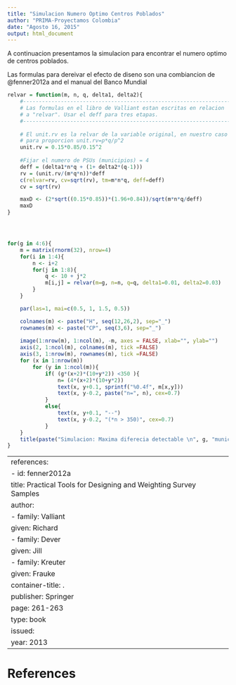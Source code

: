 ```yaml
---
title: "Simulacion Numero Optimo Centros Poblados"
author: "PRIMA-Proyectamos Colombia"
date: "Agosto 16, 2015"
output: html_document
---
```


A continuacion presentamos la simulacion para encontrar el numero optimo de centros poblados.

Las formulas para dereivar el efecto de diseno son una combiancion  de @fenner2012a and el manual del Banco Mundial



```r
relvar = function(m, n, q, delta1, delta2){
    #------------------------------------------------------------------
    # Las formulas en el libro de Valliant estan escritas en relacion 
    # a "relvar". Usar el deff para tres etapas.
    #------------------------------------------------------------------
        
    # El unit.rv es la relvar de la variable original, en nuestro caso
    # para proporcion unit.rv=p*q/p^2
    unit.rv = 0.15*0.85/0.15^2
    
    #Fijar el numero de PSUs (municipios) = 4 
    deff = (delta1*n*q + (1+ delta2*(q-1)))
    rv = (unit.rv/(m*q*n))*deff
    c(relvar=rv, cv=sqrt(rv), tm=m*n*q, deff=deff)
    cv = sqrt(rv)

    maxD <- (2*sqrt((0.15*0.85))*(1.96+0.84))/sqrt(m*n*q/deff)
    maxD
}




for(g in 4:6){
    m = matrix(rnorm(32), nrow=4)
    for(i in 1:4){
        n <- i+2
        for(j in 1:8){
            q <- 10 + j*2
            m[i,j] = relvar(m=g, n=n, q=q, delta1=0.01, delta2=0.03)
        }
    }

    par(las=1, mai=c(0.5, 1, 1.5, 0.5))

    colnames(m) <- paste("H", seq(12,26,2), sep="_")
    rownames(m) <- paste("CP", seq(3,6), sep="_")
    
    image(1:nrow(m), 1:ncol(m), -m, axes = FALSE, xlab="", ylab="")
    axis(2, 1:ncol(m), colnames(m), tick =FALSE)
    axis(3, 1:nrow(m), rownames(m), tick =FALSE)
    for (x in 1:nrow(m))
        for (y in 1:ncol(m)){
            if( (g*(x+2)*(10+y*2)) <350 ){
                n= (4*(x+2)*(10+y*2))
                text(x, y+0.1, sprintf("%0.4f", m[x,y]))
                text(x, y-0.2, paste("n=", n), cex=0.7)
            }
            else{
                text(x, y+0.1, "--")
                text(x, y-0.2, "(*n > 350)", cex=0.7)
            }
    }
    title(paste("Simulacion: Maxima diferecia detectable \n", g, "municipios"))
}

```


---
references:
- id: fenner2012a
  title: Practical Tools for Designing and Weighting Survey Samples
  author:
  - family: Valliant
    given: Richard
  - family: Dever
    given: Jill
  - family: Kreuter
    given: Frauke
  container-title: .
  publisher: Springer
  page: 261-263
  type: book
  issued:
    year: 2013
---

# References

